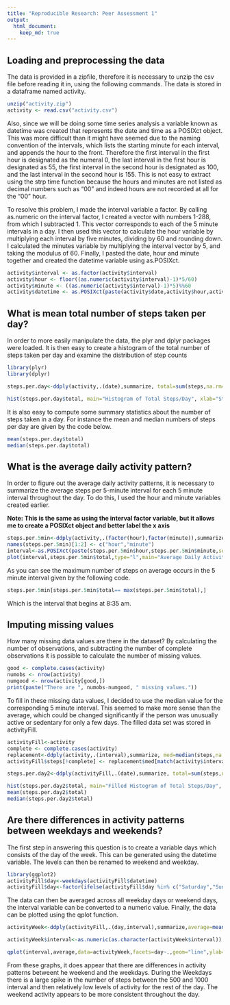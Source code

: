 ```yaml
---
title: "Reproducible Research: Peer Assessment 1"
output: 
  html_document:
    keep_md: true
---
```



## Loading and preprocessing the data
The data is provided in a zipfile, therefore it is necessary to unzip the csv file before reading it in, using the following commands. The data is stored in a dataframe named activity.

```r
unzip("activity.zip")
activity <- read.csv("activity.csv")
```

Also, since we will be doing some time series analysis  a variable known as datetime was created that represents the date and time as a POSIXct object.
This was more difficult than it might have seemed due to the naming convention of the intervals, which lists the starting minute for each interval, and appends the hour to the front. Therefore the first interval in the first hour is designated as the numeral 0, the last interval in the first hour is designated as 55, the first interval in the second hour is designated as 100, and the last interval in the second hour is 155. This is not easy to extract using the strp time function because the hours and minutes are not listed as decimal numbers such as "00" and indeed hours are not recorded at all for the "00" hour.

To resolve this problem, I made the interval variable a factor. By calling as.numeric on the interval factor, I created a vector with numbers 1-288, from which I subtracted 1. This vector corresponds to each of the 5 minute intervals in a day. I then used this vector to calculate the hour variable by multiplying each interval by five minutes, dividing by 60 and rounding down. I calculated the minutes variable by multiplying the interval vector by 5, and taking the modulus of 60. Finally, I  pasted the date, hour and minute together and created the datetime variable using as.POSIXct.

```r
activity$interval <- as.factor(activity$interval)
activity$hour <- floor((as.numeric(activity$interval)-1)*5/60)
activity$minute <- ((as.numeric(activity$interval)-1)*5)%%60
activity$datetime <- as.POSIXct(paste(activity$date,activity$hour,activity$minute,sep=":"),format="%F:%H:%M")
```


## What is mean total number of steps taken per day?
In order to more easily manipulate the data, the plyr and dplyr packages were loaded. It is then easy to create a histogram of the total number of steps taken per day and examine the distribution of step counts

```r
library(plyr)
library(dplyr)

steps.per.day<-ddply(activity,.(date),summarize, total=sum(steps,na.rm=TRUE))

hist(steps.per.day$total, main="Histogram of Total Steps/Day", xlab="Steps/Day",breaks=10)

```

It is also easy to compute some summary statistics about the number of steps taken in a day. For instance the mean and median numbers of steps per day are given by the code below.

```r
mean(steps.per.day$total)
median(steps.per.day$total)
```

## What is the average daily activity pattern?

In order to figure out the average daily activity patterns, it is necessary to summarize the average steps per 5-minute interval for each 5 minute interval throughout the day. To do this, I used the hour and minute variables created earlier.  

**Note: This is the same as using the interval factor variable, but it allows me to create a POSIXct object and better label the x axis**


```r
steps.per.5min<-ddply(activity,.(factor(hour),factor(minute)),summarize, total=sum(steps,na.rm=TRUE))
names(steps.per.5min)[1:2] <- c("hour","minute")
interval<-as.POSIXct(paste(steps.per.5min$hour,steps.per.5min$minute,sep=":"),format="%H:%M")
plot(interval,steps.per.5min$total,type="l",main="Average Daily Activity Pattern", xlab="Time",ylab="Steps")
```

As you can see the maximum number of steps on average occurs in the 5 minute interval given by the following code.

```r
steps.per.5min[steps.per.5min$total== max(steps.per.5min$total),]
```

Which is the interval that begins at 8:35 am.

## Imputing missing values
How many missing data values are there in the dataset?
By calculating the number of observations, and subtracting the number of complete observations it is possible to calculate the number of missing values.
```r
good <- complete.cases(activity)
numobs <- nrow(activity)
numgood <- nrow(activity[good,])
print(paste("There are ", numobs-numgood, " missing values."))
```

To fill in these missing data values, I decided to use the median value for the corresponding 5 minute interval. This seemed to make more sense than the average, which could be changed significantly if the person was unusually active or sedentary for only a few days. The filled data set was stored in activityFill.

```r
activityFill<-activity
complete <- complete.cases(activity)
replacement<-ddply(activity,.(interval),summarize, med=median(steps,na.rm=TRUE))
activityFill$steps[!complete] <- replacement$med[match(activity$interval[!complete],replacement$interval)]

steps.per.day2<-ddply(activityFill,.(date),summarize, total=sum(steps,na.rm=TRUE))

hist(steps.per.day2$total, main="Filled Histogram of Total Steps/Day", xlab="Steps/Day",breaks=10)
mean(steps.per.day2$total)
median(steps.per.day2$total)
```

## Are there differences in activity patterns between weekdays and weekends?

The first step in answering this question is to create a variable days which consists of the day of the week. This can be generated using the datetime variable. The levels can then be renamed to weekend and weekday.

```r
library(ggplot2)
activityFill$day<-weekdays(activityFill$datetime)
activityFill$day<-factor(ifelse(activityFill$day %in% c("Saturday","Sunday"),"Weekend","Weekday"))
```

The data can then be averaged across all weekday days or weekend days, the interval variable can be converted to a numeric value. Finally, the data can be plotted using the qplot function.

```r
activityWeek<-ddply(activityFill,.(day,interval),summarize,average=mean(steps,na.rm=TRUE))

activityWeek$interval<-as.numeric(as.character(activityWeek$interval))

qplot(interval,average,data=activityWeek,facets=day~.,geom="line",ylab="Number of Steps")
```

From these graphs, it does appear that there are differences in activity patterns betweent he weekend and the weekdays. During the Weekdays there is a large spike in the number of steps between the 500 and 1000 interval and then relatively low levels of activity for the rest of the day. The weekend activity appears to be more consistent throughout the day.



